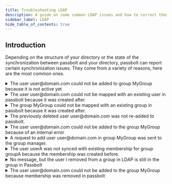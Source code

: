 ```yaml
---
title: Troubleshooting LDAP
description: A guide on some common LDAP issues and how to correct them
sidebar_label: LDAP
hide_table_of_contents: true
---
```


## Introduction

Depending on the structure of your directory or the state of the synchronization between passbolt and your directory, passbolt can report certain synchronization issues. They come from a variety of reasons, here are the most common ones.

<details>
    <summary>The user user@domain.com could not be added to group MyGroup because it is not active yet</summary>
    <p>This error happens when passbolt is trying to add a user to a group, but the user has not yet activated their account. Passbolt cannot add such users to groups automatically since their account is not operational yet. When this situation happens, no intervention is required. The user will be added to the group automatically once they activate their account (when they click on the link provided in the email invitation and complete the initial setup)</p>
</details>

<details>
    <summary>The user user@domain.com could not be mapped with an existing user in passbolt because it was created after.</summary>
    <p>This error happens when a user was created first in Passbolt and later in the directory. Passbolt then considers that the passbolt user has the priority and should not be synced, since it would also mean that the same user would get deleted whenever it is deleted from the directory. When this situation happens, if you absolutely want to sync these 2 users, the solution is to delete the user in passbolt and to run the synchronization again. The user will then be created again and synced.</p>
</details>

<details>
    <summary>The group MyGroup could not be mapped with an existing group in passbolt because it was created after.</summary>
    <p>This error happens when a group was created first in Passbolt and later in the directory. Passbolt then considers that the passbolt group has the priority and should not be synced, since it would also mean that the same group would get deleted whenever it is deleted from the directory. When this situation happens, if you absolutely want to sync these 2 groups, the solution is to delete the group in passbolt and to run the synchronization again. The group will then be created again and synced.</p>
</details>

<details>
    <summary>The previously deleted user user@domain.com was not re-added to passbolt.</summary>
    <p>This error happens when a passbolt user was deleted manually in passbolt but not in the directory. Passbolt then considers that the actions performed in passbolt have a higher priority and that the user was deleted for a good reason. When this situation happens, if you absolutely want to sync back this user, the solution is to re-create the user in passbolt and run the synchronization again.</p>
</details>

<details>
    <summary>The user user@domain.com could not be added to the group MyGroup because of an internal error</summary>
    <p>This error usually happens when the group could not be created in Passbolt for some reason, which means that it is impossible for the system to create a group membership for the given user.</p>
</details>

<details>
    <summary>A request to add user user@domain.com in group MyGroup was sent to the group manager.</summary>
    <p>This scenario happens when passbolt attempts to add a user to a group that has passwords directly shared with it. In this case, adding our user to the group would mean having to encrypt all the passwords shared with the group for this new group member. Due to the end-to-end nature of the solution, the system cannot do it without a human intervention. This is why passbolt sends a request to the group manager so that he can add the user to the group manually, and encrypt the shared secrets at the same time.</p>
    <p>**Note**: this scenario will not happen in the case of groups without direct access to shared passwords. In this case, the user will be added automatically to the group during the sync.</p>
</details>

<details>
    <summary>The user userA was not synced with existing membership for group groupA because the membership was created before.</summary>
    <p>This happens when a user has been added to a group in Passbolt prior to being added to the group in LDAP, or prior to the change in LDAP being synchronized. This means that Passbolt has priority over that membership. To solve this the user will have to be removed from the group in Passbolt and then another synchronization has to occur. Once that happens the user should once again be in the group in Passbolt, or an email should be triggered if the group has shared passwords.</p>
</details>

<details>
    <summary>No message, but the user I removed from a group in LDAP is still in the group in Passbolt</summary>
    <p>This tends to happen when a user is added in a group in Passbolt prior to being added to a group in LDAP and then later being removed from the group in LDAP. If you see any errors that are in the format of “The user userA was not synced with existing membership for group groupA because the membership was created before.” there is a risk of this issue occuring. This is because Passbolt has priority over this group membership. You will have to manually remove the user from the group in Passbolt in this case.</p>
</details>

<details>
  <summary>The user user@domain.com could not be added to the group MyGroup because membership was removed in passbolt</summary>
   <p>This error occurs when a user has been manually removed from a group. Passbolt prioritizes manual actions, assuming the removal was intentional and for a valid reason.</p>
  <p>To resolve this issue, manually re-add the user to the group in Passbolt, and then run the LDAP synchronization afterward.</p>
</details>
